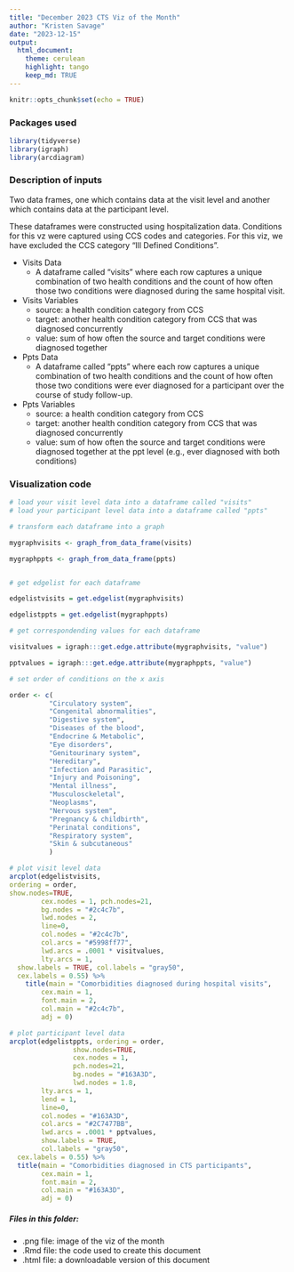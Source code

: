---
title: "December 2023 CTS Viz of the Month"
author: "Kristen Savage"
date: "2023-12-15"
output:
  html_document:
    theme: cerulean
    highlight: tango
    keep_md: TRUE
---

```{r setup, echo=FALSE}
knitr::opts_chunk$set(echo = TRUE)
```

### Packages used
```{r packages, eval=FALSE}
library(tidyverse)
library(igraph)
library(arcdiagram)
```

### Description of inputs

Two data frames, one which contains data at the visit level and another which contains data at the participant level. 

These dataframes were constructed using hospitalization data. Conditions for this vz were captured using CCS codes and categories. For this viz, we have excluded the CCS category "Ill Defined Conditions". 

* Visits Data
    + A dataframe called "visits" where each row captures a unique combination of two health conditions and the count of how often those two conditions were diagnosed during the same hospital visit. 

* Visits Variables
    + source: a health condition category from CCS
    + target: another health condition category from CCS that was diagnosed concurrently
    + value: sum of how often the source and target conditions were diagnosed together
    
* Ppts Data
    + A dataframe called "ppts" where each row captures a unique combination of two health conditions and the count of how often those two conditions were ever diagnosed for a participant over the course of study follow-up. 

* Ppts Variables
    + source: a health condition category from CCS 
    + target: another health condition category from CCS that was diagnosed concurrently
    + value: sum of how often the source and target conditions were diagnosed together at the ppt level (e.g., ever diagnosed with both conditions)

### Visualization code
```{r viz, eval=FALSE}
# load your visit level data into a dataframe called "visits"
# load your participant level data into a dataframe called "ppts"

# transform each dataframe into a graph

mygraphvisits <- graph_from_data_frame(visits)

mygraphppts <- graph_from_data_frame(ppts)


# get edgelist for each dataframe

edgelistvisits = get.edgelist(mygraphvisits)

edgelistppts = get.edgelist(mygraphppts)

# get correspondending values for each dataframe 

visitvalues = igraph:::get.edge.attribute(mygraphvisits, "value")

pptvalues = igraph:::get.edge.attribute(mygraphppts, "value")

# set order of conditions on the x axis

order <- c(
          "Circulatory system",
          "Congenital abnormalities",
          "Digestive system",
          "Diseases of the blood",
          "Endocrine & Metabolic",
          "Eye disorders",
          "Genitourinary system",
          "Hereditary",
          "Infection and Parasitic",
          "Injury and Poisoning",
          "Mental illness",
          "Musculosckeletal",
          "Neoplasms",
          "Nervous system",
          "Pregnancy & childbirth",
          "Perinatal conditions",
          "Respiratory system",
          "Skin & subcutaneous"
          )

# plot visit level data 
arcplot(edgelistvisits,
ordering = order,
show.nodes=TRUE, 
        cex.nodes = 1, pch.nodes=21,
        bg.nodes = "#2c4c7b",
        lwd.nodes = 2, 
        line=0,
        col.nodes = "#2c4c7b",
        col.arcs = "#5998ff77",
        lwd.arcs = .0001 * visitvalues,
        lty.arcs = 1,
  show.labels = TRUE, col.labels = "gray50",
  cex.labels = 0.55) %>% 
    title(main = "Comorbidities diagnosed during hospital visits", 
        cex.main = 1, 
        font.main = 2, 
        col.main = "#2c4c7b",
        adj = 0)

# plot participant level data
arcplot(edgelistppts, ordering = order,
                show.nodes=TRUE,
                cex.nodes = 1, 
                pch.nodes=21,
                bg.nodes = "#163A3D",
                lwd.nodes = 1.8, 
        lty.arcs = 1,
        lend = 1,
        line=0,
        col.nodes = "#163A3D",
        col.arcs = "#2C7477BB",
        lwd.arcs = .0001 * pptvalues,
        show.labels = TRUE, 
        col.labels = "gray50",
  cex.labels = 0.55) %>% 
  title(main = "Comorbidities diagnosed in CTS participants", 
        cex.main = 1, 
        font.main = 2, 
        col.main = "#163A3D",
        adj = 0) 


```

##### Files in this folder:

- .png file: image of the viz of the month
- .Rmd file: the code used to create this document
- .html file: a downloadable version of this document